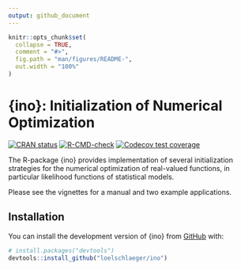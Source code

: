 ```yaml
---
output: github_document
---
```


<!-- README.md is generated from README.Rmd. Please edit that file -->

```r
knitr::opts_chunk$set(
  collapse = TRUE,
  comment = "#>",
  fig.path = "man/figures/README-",
  out.width = "100%"
)
```

# {ino}: Initialization of Numerical Optimization

<!-- badges: start -->
[![CRAN status](https://www.r-pkg.org/badges/version/ino)](https://CRAN.R-project.org/package=ino)
[![R-CMD-check](https://github.com/loelschlaeger/ino/workflows/R-CMD-check/badge.svg)](https://github.com/loelschlaeger/ino/actions)
[![Codecov test coverage](https://codecov.io/gh/loelschlaeger/ino/branch/master/graph/badge.svg)](https://app.codecov.io/gh/loelschlaeger/ino?branch=master)
<!-- badges: end -->

The R-package {ino} provides implementation of several initialization strategies for the numerical optimization of real-valued functions, in particular likelihood functions of statistical models.

Please see the vignettes for a manual and two example applications.

## Installation

You can install the development version of {ino} from [GitHub](https://github.com/) with:

```r
# install.packages("devtools")
devtools::install_github("loelschlaeger/ino")
```

